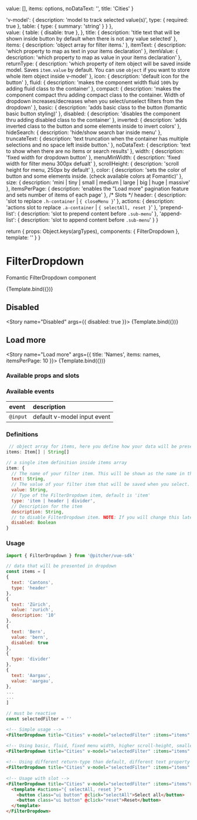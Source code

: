 

<!-- Story args -->
<!-- https://storybook.js.org/docs/react/writing-stories/args -->
  value: [],
  items: options,
  noDataText: '',
  title: 'Cities'
}

<!-- https://storybook.js.org/docs/react/api/argtypes -->
  'v-model': {
    description: 'model to track selected value(s)',
    type: { required: true },
    table: {
      type: { summary: 'string' }
    }
  },    
  value: {
    table: { 
      disable: true
    },
  },
  title: {
    description: 'title text that will be shown inside button by default when there is not any value selected'
  },
  items: {
    description: 'object array for filter items.'
  },
  itemText: {
    description: 'which property to map as text in your items declaration'
  },
  itemValue: {
    description: 'which property to map as value in your items declaration'
  },
  returnType: {
    description: 'which property of item object will be saved inside model. Saves `item.value` by default. You can use `object` if you want to store whole item object inside v-model'
  },
  icon: {
    description: 'default icon for the button'
  },
  fluid: {
    description: 'makes the component width fluid `100%` by adding fluid class to the container'
  },
  compact: {
    description: 'makes the component compact thru adding compact class to the container. Width of dropdown increases/decreases when you select/unselect filters from the dropdown'
  },
  basic: {
    description: 'adds basic class to the button (fomantic basic button styling)'
  },
  disabled: {
    description: 'disables the component thru adding disabled class to the container'
  },
  inverted: {
    description: 'adds inverted class to the button and some elements inside to invert colors'
  },
  hideSearch: {
    description: 'hide/show search bar inside menu'
  },
  truncateText: {
    description: 'text truncation when the container has multiple selections and no space left inside button.'
  },
  noDataText: {
    description: 'text to show when there are no items or search results'
  },
  width: {
    description: 'fixed width for dropdown button'
  },
  menuMinWidth: {
    description: 'fixed width for filter menu 300px defualt'
  },
  scrollHeight: {
    description: 'scroll height for menu, 250px by default'
  },
  color: {
    description: 'sets the color of button and some elements inside. (check available colors at Fomantic)'
  },
  size: {
    description: 'mini | tiny | small | medium | large | big | huge | massive'
  },
  itemsPerPage: {
    description: 'enables the "Load more" pagination feature and sets number of items of each page'
  },
  /* Slots */
  header: {
    description: 'slot to replace `.h-container` | `{ closeMenu }`'
  },
  actions: {
    description: 'actions slot to replace `.a-container` | `{ selectAll, reset }`'
  },
  'prepend-list': {
    description: 'slot to prepend content before `.sub-menu`'
  },
  'append-list': {
    description: 'slot to append content before `.sub-menu`'
  }
}

<!-- Named exports of stories here -->
  return {
    props: Object.keys(argTypes),
    components: { FilterDropdown },
    template: '<FilterDropdown v-bind="$props" />'
  }
} 

<!-- Define story settings here -->
<Meta 
  title="Components/FilterDropdown"
  component={FilterDropdown}
  argTypes={argTypes}
  args={args}
/>

# FilterDropdown
Fomantic FilterDropdown component

<Story name="Default">
  {Template.bind({})}
</Story>

## Disabled
<Story name="Disabled" args={{ disabled: true }}>
  {Template.bind({})}
</Story>

## Load more
<Story name="Load more" args={{ title: 'Names', items: names, itemsPerPage: 10 }}>
  {Template.bind({})}
</Story>

### Available props and slots
<!-- https://storybook.js.org/docs/react/writing-docs/doc-blocks#customizing -->
<ArgsTable story="Default" />

### Available events
| event | description |
| :--- | :--- |
| `@input` | default v-model input event


### Definitions
```javascript
 // object array for items, here you define how your data will be presented in the FilterDropdown and what value they will have on selection. You can also simply use a String array.
items: Item[] | String[]

// a single item definition inside items array
item: {
  // The name of your filter item. This will be shown as the name in the menu. Also you can rename text to anything else. Let's say if you change text -> to name and set item-text="name" in your FilterDropdown properties, FilterDropdown will show name property as the text.
  text: String,
  // The value of your filter item that will be saved when you select. Same option as text applies to this property as well, combine with item-value property in FilterDropdown.
  value: String,
  // Type of the FilterDropdown item, default is 'item'
  type: 'item | header | divider',
  // Description for the item
  description: String,
  // to disable FilterDropdown item. NOTE: If you will change this later on the fly, you need to declare disable: false initially
  disabled: Boolean
}
```

### Usage
```javascript
import { FilterDropdown } from '@pitcher/vue-sdk'

// data that will be presented in dropdown
const items = [
{
  text: 'Cantons',
  type: 'header'
},
{
  text: 'Zürich',
  value: 'zurich',
  description: '10'
},
{
  text: 'Bern',
  value: 'bern',
  disabled: true
},
{
  type: 'divider'
},
{
  text: 'Aargau',
  value: 'aargau',
},
...
...
]

// must be reactive
const selectedFilter = ''
```

```html
<!-- Simple usage -->
<FilterDropdown title="Cities" v-model="selectedFilter" :items="items" />

<!-- Using basic, fluid, fixed menu width, higher scroll-height, smaller -->
<FilterDropdown title="Cities" v-model="selectedFilter" :items="items" basic fluid size="small" menu-width="500px" scroll-height="600px" />
 
<!-- Using different return-type than default, different text property to map -->
<FilterDropdown title="Cities" v-model="selectedFilter" :items="items" return-type="object" item-text="name" />
 
<!-- Usage with slot -->
<FilterDropdown title="Cities" v-model="selectedFilter" :items="items">
  <template #actions="{ selectAll, reset }">
    <button class="ui button" @click="selectAll">Select all</button>
    <button class="ui button" @click="reset">Reset</button>
  </template>
</FilterDropdown>

```
